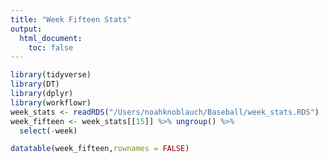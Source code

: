 ```yaml
---
title: "Week Fifteen Stats"
output: 
  html_document:
    toc: false
---
```



```r
library(tidyverse)
library(DT)
library(dplyr)
library(workflowr)
week_stats <- readRDS("/Users/noahknoblauch/Baseball/week_stats.RDS")
week_fifteen <- week_stats[[15]] %>% ungroup() %>%
  select(-week)

```

```r
datatable(week_fifteen,rownames = FALSE)
```
